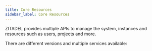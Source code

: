 ```yaml
---
title: Core Resources
sidebar_label: Core Resources
---
```



ZITADEL provides multiple APIs to manage the system, instances and resources such as users, projects and more.

There are different versions and multiple services available:

<DocCardList />